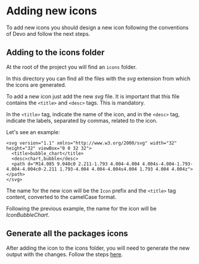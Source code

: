
<Meta title="Doc/Add new icons" />

# Adding new icons

To add new icons you should design a new icon following the conventions of
Devo and follow the next steps.

## Adding to the icons folder

At the root of the project you will find an `icons` folder.

In this directory you can find all the files with the _svg_ extension from which
the icons are generated.

To add a new icon just add the new _svg_ file.
It is important that this file contains the `<title>` and `<desc>` tags.
This is mandatory.

In the `<title>` tag, indicate the name of the icon, and in the `<desc>` tag,
indicate the labels, separated by commas, related to the icon.

Let's see an example:

```
<svg version="1.1" xmlns="http://www.w3.org/2000/svg" width="32" height="32" viewBox="0 0 32 32">
  <title>bubble_chart</title>
  <desc>chart,bubble</desc>
  <path d="M14.085 9.048c0 2.211-1.793 4.004-4.004 4.004s-4.004-1.793-4.004-4.004c0-2.211 1.793-4.004 4.004-4.004s4.004 1.793 4.004 4.004z"></path>
</svg>
```

The name for the new icon will be the `Icon` prefix and the `<title>` tag
content, converted to the camelCase format.

Following the previous example, the name for the icon will be _IconBubbleChart_.

## Generate all the packages icons

After adding the icon to the icons folder, you will need to generate the
new output with the changes. Follow the steps [here](TODO).
